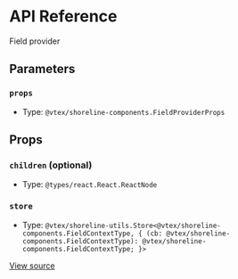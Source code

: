 # API Reference

Field provider

## Parameters

### `props`

- Type: `@vtex/shoreline-components.FieldProviderProps`

## Props

### `children` (optional)

- Type: `@types/react.React.ReactNode`

### `store`

- Type: `@vtex/shoreline-utils.Store<@vtex/shoreline-components.FieldContextType, { (cb: @vtex/shoreline-components.FieldContextType): @vtex/shoreline-components.FieldContextType; }>`

[View source](https://github.com/vtex/shoreline/blob/2e31bd62b/packages/components/src/field/field-provider.tsx#L10)

